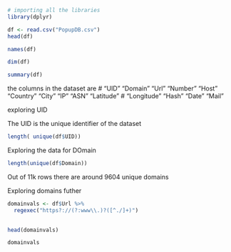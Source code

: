 ```r
# importing all the libraries
library(dplyr)

```

```r
df <- read.csv("PopupDB.csv")
head(df)
```

```r

names(df)

```

```r
dim(df)
```

```r
summary(df)
```

the columns in the dataset are \# "UID" "Domain" "Url" "Number" "Host" "Country" "City" "IP" "ASN" "Latitude" \# "Longitude" "Hash" "Date" "Mail"

exploring UID

The UID is the unique identifier of the dataset

```r
length( unique(df$UID))

```

Exploring the data for DOmain

```r

length(unique(df$Domain))
```

Out of 11k rows there are around 9604 unique domains

Exploring domains futher

```r
domainvals <- df$Url %>%
  regexec("https?://(?:www\\.)?([^./]+)")
  

head(domainvals)
```

```r
domainvals
```
